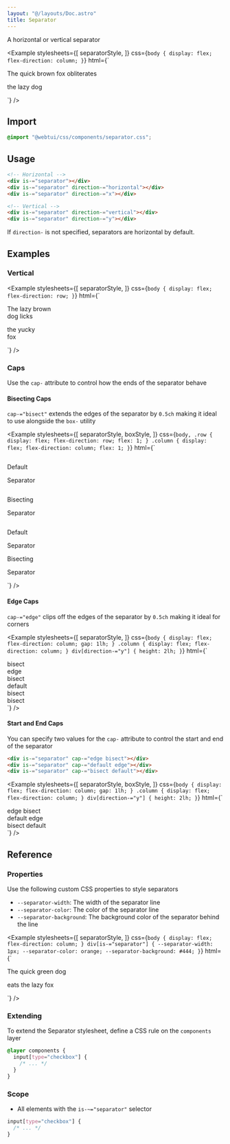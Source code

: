 ```yaml
---
layout: "@/layouts/Doc.astro"
title: Separator
---
```



A horizontal or vertical separator

<Example 
    stylesheets={[
        separatorStyle,
    ]}
css={`body {
    display: flex;
    flex-direction: column;
}`}
    html={`<p>The quick brown fox obliterates</p>
<div is-="separator"></div>
<p>the lazy dog</p>
`}
/>

## Import

```css
@import "@webtui/css/components/separator.css";
```

## Usage

```html
<!-- Horizontal -->
<div is-="separator"></div>
<div is-="separator" direction-="horizontal"></div>
<div is-="separator" direction-="x"></div>

<!-- Vertical -->
<div is-="separator" direction-="vertical"></div>
<div is-="separator" direction-="y"></div>
```

If `direction-` is not specified, separators are horizontal by default.

## Examples

### Vertical

<Example 
    stylesheets={[
        separatorStyle,
    ]}
css={`body {
    display: flex;
    flex-direction: row;
}`}
    html={`<p>The lazy brown<br/>dog licks</p>
<div is-="separator" direction-="vertical"></div>
<p>the yucky<br/>fox</p>
`}
/>

### Caps

Use the `cap-` attribute to control how the ends of the separator behave

#### Bisecting Caps

`cap-="bisect"` extends the edges of the separator by `0.5ch` making it ideal to use alongside the `box-` utility

<Example 
    stylesheets={[
        separatorStyle,
        boxStyle,
    ]}
css={`body, .row {
    display: flex;
    flex-direction: row;
    flex: 1;
}
.column {
    display: flex;
    flex-direction: column;
    flex: 1;
}`}
    html={`
<div class="column">
    <div box-="square" class="column">
        <p>Default</p>
        <div is-="separator"></div>
        <p>Separator</p>
    </div>
    <div box-="square" class="column">
        <p>Bisecting</p>
        <div is-="separator" cap-="bisect"></div>
        <p>Separator</p>
    </div>
</div>
<div class="column">
    <div box-="square" class="row">
        <p>Default</p>
        <div is-="separator" direction-="y"></div>
        <p>Separator</p>
    </div>
    <div box-="square" class="row">
        <p>Bisecting</p>
        <div is-="separator" direction-="y" cap-="bisect"></div>
        <p>Separator</p>
    </div>
</div>
`}
/>

#### Edge Caps

`cap-="edge"` clips off the edges of the separator by `0.5ch` making it ideal for corners

<Example 
    stylesheets={[
        separatorStyle,
    ]}
css={`body {
    display: flex;
    flex-direction: column;
    gap: 1lh;
}
.column {
    display: flex;
    flex-direction: column;
}
div[direction-="y"] {
    height: 2lh;
}`}
    html={`
<div class="column">
    <span>bisect</span>
    <div is-="separator" cap-="bisect" direction-="y"></div>
    <div is-="separator" cap-="edge"></div>
    <span>edge</span>
</div>
<div class="column">
    <span>bisect</span>
    <div is-="separator" cap-="bisect" direction-="y"></div>
    <div is-="separator"></div>
    <span>default</span>
</div>
<div class="column">
    <span>bisect</span>
    <div is-="separator" cap-="bisect" direction-="y"></div>
    <div is-="separator" cap-="bisect"></div>
    <span>bisect</span>
</div>
`}
/>

#### Start and End Caps

You can specify two values for the `cap-` attribute to control the start and end of the separator

```html
<div is-="separator" cap-="edge bisect"></div>
<div is-="separator" cap-="default edge"></div>
<div is-="separator" cap-="bisect default"></div>
```

<Example 
    stylesheets={[
        separatorStyle,
        boxStyle,
    ]}
css={`body {
    display: flex;
    flex-direction: column;
    gap: 1lh;
}
.column {
    display: flex;
    flex-direction: column;
}
div[direction-="y"] {
    height: 2lh;
}`}
    html={`
<div box-="square" class="column">
    <div class="column">
        <span>edge bisect</span>
        <div is-="separator" cap-="edge bisect"></div>
    </div>
    <div class="column">
        <span>default edge</span>
        <div is-="separator" cap-="default edge"></div>
    </div>
    <div class="column">
        <span>bisect default</span>
        <div is-="separator" cap-="bisect default"></div>
    </div>
</div>
`}
/>

## Reference

### Properties

Use the following custom CSS properties to style separators

- `--separator-width`: The width of the separator line
- `--separator-color`: The color of the separator line
- `--separator-background`: The background color of the separator behind the line

<Example 
    stylesheets={[
        separatorStyle, 
    ]}
    css={`body {
    display: flex;
    flex-direction: column;
}
div[is-="separator"] {
    --separator-width: 1px;
    --separator-color: orange;
    --separator-background: #444;
}`}
    html={`<p>The quick green dog</p>
<div is-="separator"></div>
<p>eats the lazy fox</p>`}
/>

### Extending

To extend the Separator stylesheet, define a CSS rule on the `components` layer

```css
@layer components {
  input[type="checkbox"] {
    /* ... */
  }
}
```

### Scope

- All elements with the `is-~="separator"` selector

```css
input[type="checkbox"] {
  /* ... */
}
```
